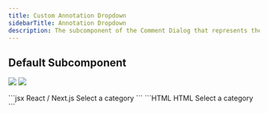 ```yaml
---
title: Custom Annotation Dropdown
sidebarTitle: Annotation Dropdown
description: The subcomponent of the Comment Dialog that represents the custom annotation dropdown.
---
```

## Default Subcomponent
![](/gifs/comments-dialog-annotation.png)
![](/gifs/comments-dialog-annotation-breakdown.png)

<RequestExample>
```jsx React / Next.js
<VeltCommentDialogWireframe.CustomAnnotationDropdown>
    <VeltCommentDialogWireframe.CustomAnnotationDropdown.Trigger>
        <VeltCommentDialogWireframe.CustomAnnotationDropdown.Trigger.List>
            <VeltCommentDialogWireframe.CustomAnnotationDropdown.Trigger.RemainingCount></VeltCommentDialogWireframe.CustomAnnotationDropdown.Trigger.RemainingCount>
            <VeltCommentDialogWireframe.CustomAnnotationDropdown.Trigger.Placeholder>
                Select a category
            </VeltCommentDialogWireframe.CustomAnnotationDropdown.Trigger.Placeholder>
            <VeltCommentDialogWireframe.CustomAnnotationDropdown.Trigger.Arrow></VeltCommentDialogWireframe.CustomAnnotationDropdown.Trigger.Arrow>
            <VeltCommentDialogWireframe.CustomAnnotationDropdown.Trigger.List.Item>
                <VeltCommentDialogWireframe.CustomAnnotationDropdown.Trigger.List.Item></VeltCommentDialogWireframe.CustomAnnotationDropdown.Trigger.List.Item>
            </VeltCommentDialogWireframe.CustomAnnotationDropdown.Trigger.List.Item>
        </VeltCommentDialogWireframe.CustomAnnotationDropdown.Trigger.List>
    </VeltCommentDialogWireframe.CustomAnnotationDropdown.Trigger>
    <VeltCommentDialogWireframe.CustomAnnotationDropdown.Content>
        <VeltCommentDialogWireframe.CustomAnnotationDropdown.Content.Item>
            <VeltCommentDialogWireframe.CustomAnnotationDropdown.Content.Item.Label></VeltCommentDialogWireframe.CustomAnnotationDropdown.Content.Item.Label>
            <VeltCommentDialogWireframe.CustomAnnotationDropdown.Content.Item.Icon></VeltCommentDialogWireframe.CustomAnnotationDropdown.Content.Item.Icon>
        </VeltCommentDialogWireframe.CustomAnnotationDropdown.Content.Item>
    </VeltCommentDialogWireframe.CustomAnnotationDropdown.Content>
</VeltCommentDialogWireframe.CustomAnnotationDropdown>
```
```HTML HTML 
 <velt-comment-dialog-custom-annotation-dropdown-wireframe>
    <velt-comment-dialog-custom-annotation-dropdown-trigger-wireframe>
        <velt-comment-dialog-custom-annotation-dropdown-trigger-list-wireframe>
            <velt-comment-dialog-custom-annotation-dropdown-trigger-list-item-wireframe></velt-comment-dialog-custom-annotation-dropdown-trigger-list-item-wireframe>
        </velt-comment-dialog-custom-annotation-dropdown-trigger-list-wireframe>
        <velt-comment-dialog-custom-annotation-dropdown-trigger-remaining-count-wireframe></velt-comment-dialog-custom-annotation-dropdown-trigger-remaining-count-wireframe>
        <velt-comment-dialog-custom-annotation-dropdown-trigger-placeholder-wireframe>
            Select a category
        </velt-comment-dialog-custom-annotation-dropdown-trigger-placeholder-wireframe>
        <velt-comment-dialog-custom-annotation-dropdown-trigger-arrow-wireframe></velt-comment-dialog-custom-annotation-dropdown-trigger-arrow-wireframe>
    </velt-comment-dialog-custom-annotation-dropdown-trigger-wireframe>
    <velt-comment-dialog-custom-annotation-dropdown-content-wireframe>
        <velt-comment-dialog-custom-annotation-dropdown-content-item-wireframe>
            <velt-comment-dialog-custom-annotation-dropdown-content-item-label-wireframe></velt-comment-dialog-custom-annotation-dropdown-content-item-label-wireframe>
            <velt-comment-dialog-custom-annotation-dropdown-content-item-icon-wireframe></velt-comment-dialog-custom-annotation-dropdown-content-item-icon-wireframe>
        </velt-comment-dialog-custom-annotation-dropdown-content-item-wireframe>
    </velt-comment-dialog-custom-annotation-dropdown-content-wireframe>
</velt-comment-dialog-custom-annotation-dropdown-wireframe>
```
</RequestExample>
